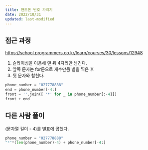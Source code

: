 ```yaml
---
title: 핸드폰 번호 가리기
date: 2022/10/31
updated: last-modified
---
```


## 접근 과정

[https://school.programmers.co.kr/learn/courses/30/lessons/12948](https://school.programmers.co.kr/learn/courses/30/lessons/12948)

1. 슬라이싱을 이용해 맨 뒤 4자리만 남긴다.
2. 앞쪽 문자는 for문으로 개수만큼 별을 찍은 후
3. 뒷 문자와 합친다.

```python
phone_number = "027778888"
end = phone_number[-4:]
front = ''.join([ '*' for _ in phone_number[:-4]])
front + end
```

## 다른 사람 풀이

(문자열 길이 - 4)를 별표에 곱했다. 

```python
phone_number = "027778888"
"*"*(len(phone_number)-4) + phone_number[-4:]
```
